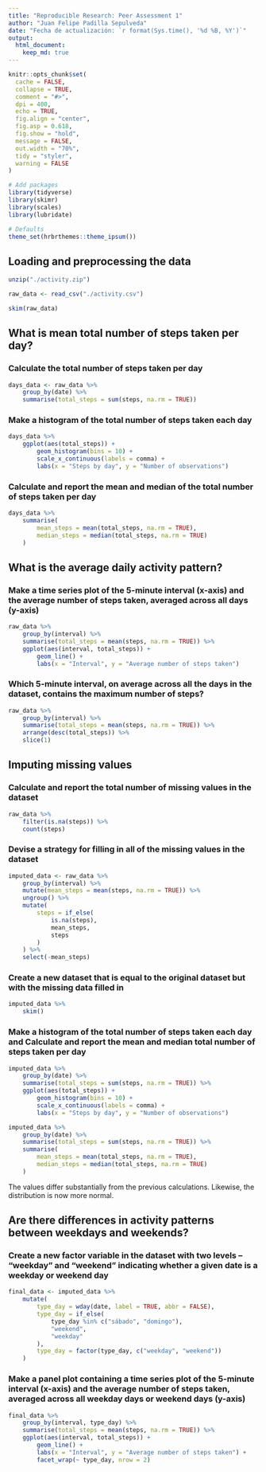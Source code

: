```yaml
---
title: "Reproducible Research: Peer Assessment 1"
author: "Juan Felipe Padilla Sepulveda"
date: "Fecha de actualización: `r format(Sys.time(), '%d %B, %Y')`"
output: 
  html_document:
    keep_md: true
---
```


```r
knitr::opts_chunk$set(
  cache = FALSE,
  collapse = TRUE,
  comment = "#>",
  dpi = 400,
  echo = TRUE,
  fig.align = "center",
  fig.asp = 0.618,
  fig.show = "hold",
  message = FALSE,
  out.width = "70%",
  tidy = "styler",
  warning = FALSE
)
```

```r
# Add packages
library(tidyverse)
library(skimr)
library(scales)
library(lubridate)

# Defaults
theme_set(hrbrthemes::theme_ipsum())
```

## Loading and preprocessing the data

```r
unzip("./activity.zip")

raw_data <- read_csv("./activity.csv")

skim(raw_data)
```

## What is mean total number of steps taken per day?

### Calculate the total number of steps taken per day

```r
days_data <- raw_data %>% 
    group_by(date) %>% 
    summarise(total_steps = sum(steps, na.rm = TRUE))
```

### Make a histogram of the total number of steps taken each day

```r
days_data %>% 
    ggplot(aes(total_steps)) +
        geom_histogram(bins = 10) +
        scale_x_continuous(labels = comma) +
        labs(x = "Steps by day", y = "Number of observations")
```

### Calculate and report the mean and median of the total number of steps taken per day

```r
days_data %>% 
    summarise(
        mean_steps = mean(total_steps, na.rm = TRUE),
        median_steps = median(total_steps, na.rm = TRUE)
    ) 
```     

## What is the average daily activity pattern?

### Make a time series plot of the 5-minute interval (x-axis) and the average number of steps taken, averaged across all days (y-axis)

```r
raw_data %>% 
    group_by(interval) %>% 
    summarise(total_steps = mean(steps, na.rm = TRUE)) %>% 
    ggplot(aes(interval, total_steps)) +
        geom_line() +
        labs(x = "Interval", y = "Average number of steps taken")
```

### Which 5-minute interval, on average across all the days in the dataset, contains the maximum number of steps?

```r
raw_data %>% 
    group_by(interval) %>% 
    summarise(total_steps = mean(steps, na.rm = TRUE)) %>% 
    arrange(desc(total_steps)) %>% 
    slice(1)
```

## Imputing missing values

### Calculate and report the total number of missing values in the dataset 

```r
raw_data %>% 
    filter(is.na(steps)) %>% 
    count(steps)
```

### Devise a strategy for filling in all of the missing values in the dataset

```r
imputed_data <- raw_data %>% 
    group_by(interval) %>% 
    mutate(mean_steps = mean(steps, na.rm = TRUE)) %>% 
    ungroup() %>% 
    mutate(
        steps = if_else(
            is.na(steps),
            mean_steps,
            steps
        )
    ) %>% 
    select(-mean_steps)
```

### Create a new dataset that is equal to the original dataset but with the missing data filled in

```r
imputed_data %>% 
    skim()
```

### Make a histogram of the total number of steps taken each day and Calculate and report the mean and median total number of steps taken per day

```r
imputed_data %>% 
    group_by(date) %>% 
    summarise(total_steps = sum(steps, na.rm = TRUE)) %>% 
    ggplot(aes(total_steps)) +
        geom_histogram(bins = 10) +
        scale_x_continuous(labels = comma) +
        labs(x = "Steps by day", y = "Number of observations")
```

```r
imputed_data %>% 
    group_by(date) %>% 
    summarise(total_steps = sum(steps, na.rm = TRUE)) %>% 
    summarise(
        mean_steps = mean(total_steps, na.rm = TRUE),
        median_steps = median(total_steps, na.rm = TRUE)
    ) 
```

The values differ substantially from the previous calculations. Likewise, the distribution is now more normal.

## Are there differences in activity patterns between weekdays and weekends?

### Create a new factor variable in the dataset with two levels – “weekday” and “weekend” indicating whether a given date is a weekday or weekend day

```r
final_data <- imputed_data %>% 
    mutate(
        type_day = wday(date, label = TRUE, abbr = FALSE),
        type_day = if_else(
            type_day %in% c("sábado", "domingo"),
            "weekend",
            "weekday"
        ),
        type_day = factor(type_day, c("weekday", "weekend"))
    ) 
```

### Make a panel plot containing a time series plot of the 5-minute interval (x-axis) and the average number of steps taken, averaged across all weekday days or weekend days (y-axis)

```r
final_data %>% 
    group_by(interval, type_day) %>% 
    summarise(total_steps = mean(steps, na.rm = TRUE)) %>% 
    ggplot(aes(interval, total_steps)) +
        geom_line() +
        labs(x = "Interval", y = "Average number of steps taken") +
        facet_wrap(~ type_day, nrow = 2)
```
